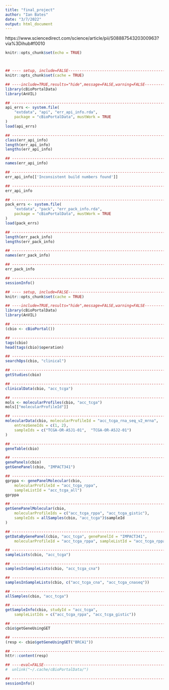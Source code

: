 ```yaml
---
title: "final_project"
author: "Ian Bates"
date: "3/7/2022"
output: html_document
---
```



https://www.sciencedirect.com/science/article/pii/S0888754320300963?via%3Dihub#f0010

```r
knitr::opts_chunk$set(echo = TRUE)



```


```r
```



```r
## ---- setup, include=FALSE----------------------------------------------------
knitr::opts_chunk$set(cache = TRUE)

## ----include=TRUE,results="hide",message=FALSE,warning=FALSE------------------
library(cBioPortalData)
library(AnVIL)

## -----------------------------------------------------------------------------
api_errs <- system.file(
    "extdata", "api", "err_api_info.rda",
    package = "cBioPortalData", mustWork = TRUE
)
load(api_errs)

## -----------------------------------------------------------------------------
class(err_api_info)
length(err_api_info)
lengths(err_api_info)

## -----------------------------------------------------------------------------
names(err_api_info)

## -----------------------------------------------------------------------------
err_api_info[['Inconsistent build numbers found']]

## -----------------------------------------------------------------------------
err_api_info

## -----------------------------------------------------------------------------
pack_errs <- system.file(
    "extdata", "pack", "err_pack_info.rda",
    package = "cBioPortalData", mustWork = TRUE
)
load(pack_errs)

## -----------------------------------------------------------------------------
length(err_pack_info)
lengths(err_pack_info)

## -----------------------------------------------------------------------------
names(err_pack_info)

## -----------------------------------------------------------------------------
err_pack_info

## -----------------------------------------------------------------------------
sessionInfo()

```




```r
## ---- setup, include=FALSE----------------------------------------------------
knitr::opts_chunk$set(cache = TRUE)

## ----include=TRUE,results="hide",message=FALSE,warning=FALSE------------------
library(cBioPortalData)
library(AnVIL)

## -----------------------------------------------------------------------------
(cbio <- cBioPortal())

## -----------------------------------------------------------------------------
tags(cbio)
head(tags(cbio)$operation)

## -----------------------------------------------------------------------------
searchOps(cbio, "clinical")

## -----------------------------------------------------------------------------
getStudies(cbio)

## -----------------------------------------------------------------------------
clinicalData(cbio, "acc_tcga")

## -----------------------------------------------------------------------------
mols <- molecularProfiles(cbio, "acc_tcga")
mols[["molecularProfileId"]]

## -----------------------------------------------------------------------------
molecularData(cbio, molecularProfileId = "acc_tcga_rna_seq_v2_mrna",
    entrezGeneIds = c(1, 2),
    sampleIds = c("TCGA-OR-A5J1-01",  "TCGA-OR-A5J2-01")
)

## -----------------------------------------------------------------------------
geneTable(cbio)

## -----------------------------------------------------------------------------
genePanels(cbio)
getGenePanel(cbio, "IMPACT341")

## -----------------------------------------------------------------------------
gprppa <- genePanelMolecular(cbio,
    molecularProfileId = "acc_tcga_rppa",
    sampleListId = "acc_tcga_all")
gprppa

## -----------------------------------------------------------------------------
getGenePanelMolecular(cbio,
    molecularProfileIds = c("acc_tcga_rppa", "acc_tcga_gistic"),
    sampleIds = allSamples(cbio, "acc_tcga")$sampleId
)

## -----------------------------------------------------------------------------
getDataByGenePanel(cbio, "acc_tcga", genePanelId = "IMPACT341",
    molecularProfileId = "acc_tcga_rppa", sampleListId = "acc_tcga_rppa")

## -----------------------------------------------------------------------------
sampleLists(cbio, "acc_tcga")

## -----------------------------------------------------------------------------
samplesInSampleLists(cbio, "acc_tcga_cna")

## -----------------------------------------------------------------------------
samplesInSampleLists(cbio, c("acc_tcga_cna", "acc_tcga_cnaseq"))

## -----------------------------------------------------------------------------
allSamples(cbio, "acc_tcga")

## -----------------------------------------------------------------------------
getSampleInfo(cbio, studyId = "acc_tcga",
    sampleListIds = c("acc_tcga_rppa", "acc_tcga_gistic"))

## -----------------------------------------------------------------------------
cbio$getGeneUsingGET

## -----------------------------------------------------------------------------
(resp <- cbio$getGeneUsingGET("BRCA1"))

## -----------------------------------------------------------------------------
httr::content(resp)

## ----eval=FALSE---------------------------------------------------------------
#  unlink("~/.cache/cBioPortalData/")

## -----------------------------------------------------------------------------
sessionInfo()




```


